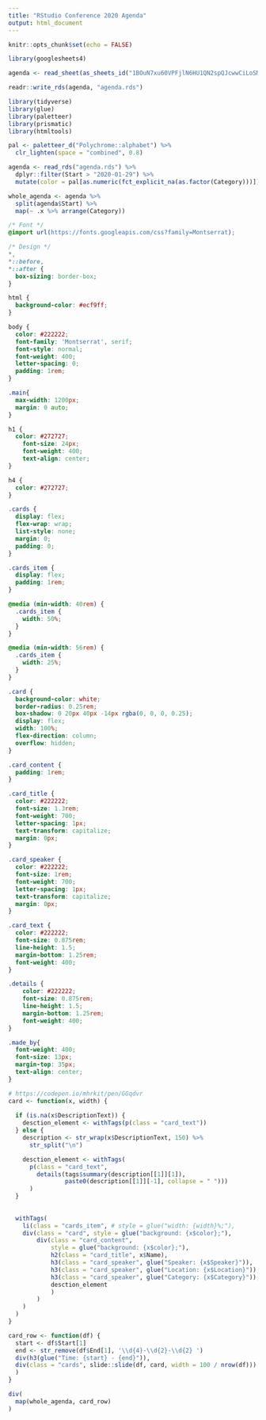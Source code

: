 ```yaml
---
title: "RStudio Conference 2020 Agenda"
output: html_document
---
```


```r
knitr::opts_chunk$set(echo = FALSE)
```

```r
library(googlesheets4)

agenda <- read_sheet(as_sheets_id("1BOuN7xu60VPFjlN6HU1QN2spQJcwwCiLoSMPQ9HZwmo"))

readr::write_rds(agenda, "agenda.rds")
```

```r
library(tidyverse)
library(glue)
library(paletteer)
library(prismatic)
library(htmltools)

pal <- paletteer_d("Polychrome::alphabet") %>%
  clr_lighten(space = "combined", 0.8)

agenda <- read_rds("agenda.rds") %>%
  dplyr::filter(Start > "2020-01-29") %>%
  mutate(color = pal[as.numeric(fct_explicit_na(as.factor(Category)))])

whole_agenda <- agenda %>%
  split(agenda$Start) %>%
  map(~ .x %>% arrange(Category))
```

```css
/* Font */
@import url(https://fonts.googleapis.com/css?family=Montserrat);

/* Design */
*,
*::before,
*::after {
  box-sizing: border-box;
}

html {
  background-color: #ecf9ff;
}

body {
  color: #222222;
  font-family: 'Montserrat', serif;
  font-style: normal;
  font-weight: 400;
  letter-spacing: 0;
  padding: 1rem;
}

.main{
  max-width: 1200px;
  margin: 0 auto;
}

h1 {
  color: #272727;
    font-size: 24px;
    font-weight: 400;
    text-align: center;
}

h4 {
  color: #272727;
}

.cards {
  display: flex;
  flex-wrap: wrap;
  list-style: none;
  margin: 0;
  padding: 0;
}

.cards_item {
  display: flex;
  padding: 1rem;
}

@media (min-width: 40rem) {
  .cards_item {
    width: 50%;
  }
}

@media (min-width: 56rem) {
  .cards_item {
    width: 25%;
  }
}

.card {
  background-color: white;
  border-radius: 0.25rem;
  box-shadow: 0 20px 40px -14px rgba(0, 0, 0, 0.25);
  display: flex;
  width: 100%;
  flex-direction: column;
  overflow: hidden;
}

.card_content {
  padding: 1rem;
}

.card_title {
  color: #222222;
  font-size: 1.3rem;
  font-weight: 700;
  letter-spacing: 1px;
  text-transform: capitalize;
  margin: 0px;
}

.card_speaker {
  color: #222222;
  font-size: 1rem;
  font-weight: 700;
  letter-spacing: 1px;
  text-transform: capitalize;
  margin: 0px;
}

.card_text {
  color: #222222;
  font-size: 0.875rem;
  line-height: 1.5;
  margin-bottom: 1.25rem;    
  font-weight: 400;
}

.details {
    color: #222222;
    font-size: 0.875rem;
    line-height: 1.5;
    margin-bottom: 1.25rem;
    font-weight: 400;
}

.made_by{
  font-weight: 400;
  font-size: 13px;
  margin-top: 35px;
  text-align: center;
}
```

```r
# https://codepen.io/mhrkit/pen/GGqdvr
card <- function(x, width) {
  
  if (is.na(x$DescriptionText)) {
    desction_element <- withTags(p(class = "card_text"))
  } else {
    description <- str_wrap(x$DescriptionText, 150) %>%
      str_split("\n")

    desction_element <- withTags(
      p(class = "card_text", 
        details(tags$summary(description[[1]][1]),
                paste0(description[[1]][-1], collapse = " ")))
      )
  }
  
  
  withTags(
    li(class = "cards_item", # style = glue("width: {width}%;"),
    div(class = "card", style = glue("background: {x$color};"),
        div(class = "card_content", 
            style = glue("background: {x$color};"),
            h2(class = "card_title", x$Name),
            h3(class = "card_speaker", glue("Speaker: {x$Speaker}")),
            h3(class = "card_speaker", glue("Location: {x$Location}")),
            h3(class = "card_speaker", glue("Category: {x$Category}")),
            desction_element
            )
        )
    )
  )
}

card_row <- function(df) {
  start <- df$Start[1]
  end <- str_remove(df$End[1], '\\d{4}-\\d{2}-\\d{2} ')
  div(h3(glue("Time: {start} - {end}")),
  div(class = "cards", slide::slide(df, card, width = 100 / nrow(df)))
  )
}
```

```r
div(
  map(whole_agenda, card_row)
)
```
